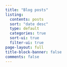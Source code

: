 ```yaml
---
title: "Blog posts"
listing:
  contents: posts
  sort: "date desc"
  type: default
  categories: true
  sort-ui: true
  filter-ui: true
page-layout: full
title-block-banner: false
comments: false
---
```

